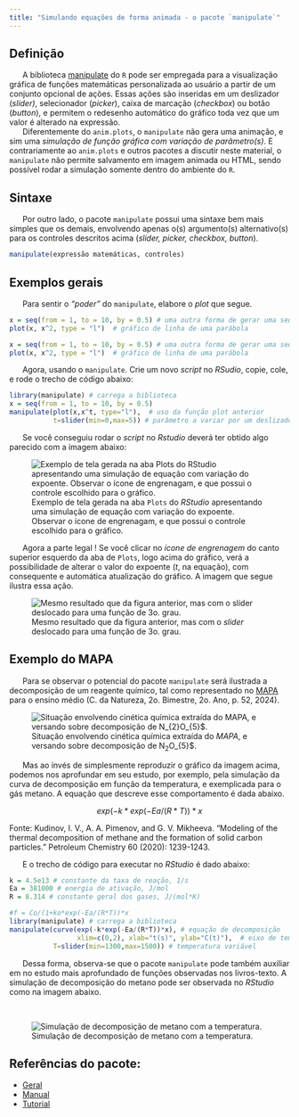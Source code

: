 ```yaml
---
title: "Simulando equações de forma animada - o pacote `manipulate`"
---
```



## Definição

|       A biblioteca [manipulate](https://cran.r-project.org/web/packages/manipulate/index.html) do `R` pode ser empregada para a visualização gráfica de funções matemáticas personalizada ao usuário a partir de um conjunto opcional de ações. Essas ações são inseridas em um deslizador (*slider)*, selecionador (*picker*), caixa de marcação (*checkbox*) ou botão (*button*), e permitem o redesenho automático do gráfico toda vez que um valor é alterado na expressão.

|       Diferentemente do `anim.plots`, o `manipulate` não gera uma animação, e sim uma *simulação de função gráfica com variação de parâmetro(s)*. E contrariamente ao `anim.plots` e outros pacotes a discutir neste material, o `manipulate` não permite salvamento em imagem animada ou HTML, sendo possível rodar a simulação somente dentro do ambiente do `R`. 

## Sintaxe

|       Por outro lado, o pacote `manipulate` possui uma sintaxe bem mais simples que os demais, envolvendo apenas o(s) argumento(s) alternativo(s) para os controles descritos acima (*slider, picker, checkbox, button*).

```r
manipulate(expressão matemáticas, controles)
```

## Exemplos gerais

|       Para sentir o *"poder"* do `manipulate`, elabore o *plot* que segue.

```r
x = seq(from = 1, to = 10, by = 0.5) # uma outra forma de gerar uma sequência numérica no `R`
plot(x, x^2, type = "l")  # gráfico de linha de uma parábola
```


```r
x = seq(from = 1, to = 10, by = 0.5) # uma outra forma de gerar uma sequência numérica no `R`
plot(x, x^2, type = "l")  # gráfico de linha de uma parábola
```


|       Agora, usando o `manipulate`. Crie um novo *script* no *RSudio*, copie, cole, e rode o trecho de código abaixo:

```r
library(manipulate) # carrega a biblioteca
x = seq(from = 1, to = 10, by = 0.5)
manipulate(plot(x,x^t, type="l"),  # uso da função plot anterior
           t=slider(min=0,max=5)) # parâmetro a variar por um deslizador
```

|       Se você conseguiu rodar o *script* no *Rstudio* deverá ter obtido algo parecido com a imagem abaixo:

![Exemplo de tela gerada na aba `Plots` do *RStudio* apresentando uma simulação de equação com variação do expoente. Observar o ícone de engrenagam, e que possui o controle escolhido para o gráfico.](manipulateSimplesInicio.png)


|       Agora a parte legal ! Se você clicar no *ícone de engrenagem* do canto superior esquerdo da aba de `Plots`, logo acima do gráfico, verá a possibilidade de alterar o valor do expoente (*t*, na equação), com consequente e automática atualização do gráfico. A imagem que segue ilustra essa ação.


![Mesmo resultado que da figura anterior, mas com o *slider* deslocado para uma função de 3o. grau.](manipulateSimples.png)


## Exemplo do MAPA


|       Para se observar o potencial do pacote `manipulate` será ilustrada a decomposição de um reagente químico, tal como representado no [MAPA](https://seliga.educacao.mg.gov.br/cardenos-mapa) para o ensino médio (C. da Natureza, 2o. Bimestre, 2o. Ano, p. 52, 2024).


![Situação envolvendo cinética química extraída do *MAPA*, e versando sobre decomposição de N$_{2}$O_{5}$.](manipulateDecompos.png)

|       Mas ao invés de simplesmente reproduzir o gráfico da imagem acima, podemos nos aprofundar em seu estudo, por exemplo, pela simulação da curva de decomposição em função da temperatura, e exemplicada para o gás metano. A equação que descreve esse comportamento é dada abaixo.

$$
exp(-k*exp(-Ea/(R*T))*x
$$

Fonte: Kudinov, I. V., A. A. Pimenov, and G. V. Mikheeva. "Modeling of the thermal decomposition of methane and the formation of solid carbon particles." Petroleum Chemistry 60 (2020): 1239-1243.

|       E o trecho de código para executar no *RStudio* é dado abaixo:

```r
k = 4.5e13 # constante da taxa de reação, 1/s
Ea = 381000 # energia de ativação, J/mol
R = 8.314 # constante geral dos gases, J/(mol*K)

#f = Co/(1+ko*exp(-Ea/(R*T))*x
library(manipulate) # carrega a biblioteca
manipulate(curve(exp(-k*exp(-Ea/(R*T))*x), # equação de decomposição
                 xlim=c(0,2), xlab="t(s)", ylab="C(t)"),  # eixo de tempo t
           T=slider(min=1300,max=1500)) # temperatura variável
```


|       Dessa forma, observa-se que o pacote `manipulate` pode também auxiliar em no estudo mais aprofundado de funções observadas nos livros-texto. A simulação de decomposição do metano pode ser observada no *RStudio* como na imagem abaixo.

\


![Simulação de decomposição de metano com a temperatura.](manipulateDecomposSimul.png)

## Referências do pacote:

* [Geral](https://cran.r-project.org/web/packages/manipulate/index.html)
* [Manual](https://cran.r-project.org/web/packages/manipulate/manipulate.pdf)
* [Tutorial](https://rpubs.com/jeremyyew/manipulate-pkg)